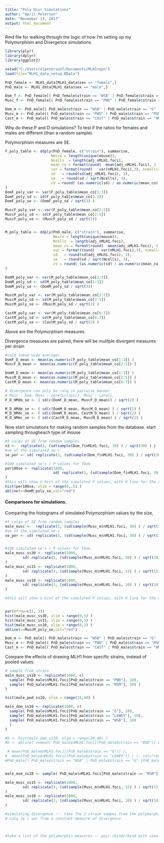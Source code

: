 ```yaml
---
title: "Poly Divr Simulations"
author: "April Peterson"
date: "November 13, 2017"
output: html_document
---
```


Rmd file for walking through the logic of how I'm setting up my Polymorphism and Divergence simulations.

```r
library(plyr)
library(dplyr)
library(ggplot2)

setwd("C:/Users/alpeterson7/Documents/MLH1repo")
load(file="MLH1_data_setup.RData")

PnD_female <- MLH1_data[MLH1_data$sex == "female",]
PnD_male <- MLH1_data[MLH1_data$sex == "male",]

Dom_f <- PnD_female[( PnD_female$strain == "WSB" | PnD_female$strain == "G" |PnD_female$strain == "LEWES"),]
Musc_f <- PnD_female[( PnD_female$strain == "PWD" | PnD_female$strain == "MSM"),]

Dom_m <- PnD_male[( PnD_male$strain == "WSB" | PnD_male$strain == "G" |PnD_male$strain == "LEWES"),]
Musc_m <- PnD_male[( PnD_male$strain == "PWD" | PnD_male$strain == "MSM"),]
Cast_m <- PnD_male[( PnD_male$strain == "CAST" | PnD_male$strain == "HMI"),]

```

Why do these P and D simulations?
To test if the ratios for females and males are different (than a random sample).

Polymorphism measures are SE.
```r
F_poly_table <- ddply(PnD_female, c("strain"), summarise,
                     Nmice = length(unique(mouse)),
                     Ncells  = length(adj_nMLH1.foci),
                     mean_co = format(round(  mean(adj_nMLH1.foci), 3 ), nsmall=3),
                     var = format(round(   var(nMLH1.foci),3), nsmall=3),
                     sd   = round(sd(adj_nMLH1.foci), 3),
                     se   = round(sd / sqrt(Ncells), 3),
                     cV = round( (as.numeric(sd) / as.numeric(mean_co) ),3)
)
DomF_poly_var <- var(F_poly_table$mean_co[1:3])
DomF_poly_sd <- sd(F_poly_table$mean_co[1:3])
DomF_poly_se <- (DomF_poly_sd / sqrt(3) )

MuscF_poly_var <- var(F_poly_table$mean_co[2:5])
MuscF_poly_sd <- sd(F_poly_table$mean_co[2:5])
MuscF_poly_se <- (MuscF_poly_sd / sqrt(2))


M_poly_table <- ddply(PnD_male, c("strain"), summarise,
                      Nmice = length(unique(mouse)),
                      Ncells  = length(adj_nMLH1.foci),
                      mean_co = format(round(  mean(adj_nMLH1.foci), 3 ), nsmall=3),
                      var = format(round(   var(nMLH1.foci),3), nsmall=3),
                      sd   = round(sd(adj_nMLH1.foci), 3),
                      se   = round(sd / sqrt(Ncells), 3),
                      cV = round( (as.numeric(sd) / as.numeric(mean_co) ),3)
)

DomM_poly_var <- var(M_poly_table$mean_co[1:3])
DomM_poly_sd <- sd(M_poly_table$mean_co[1:3])
DomM_poly_se <- (DomM_poly_sd / sqrt(3))

MuscM_poly_var <- var(M_poly_table$mean_co[2:5])
MuscM_poly_sd <- sd(M_poly_table$mean_co[2:5])
MuscM_poly_se <- (MuscM_poly_sd / sqrt(2) )

CastM_poly_var <- var(M_poly_table$mean_co[6:7])
CastM_poly_sd <- sd(M_poly_table$mean_co[6:7])
CastM_poly_se <- (CastM_poly_sd / sqrt(2) )
```
Above are the Polymorphism measures.

Divergence measures are paired, there will be mulitple divergent measures per strain
```r
#calq subsp wide averages
DomF_D_mean <- mean(as.numeric(F_poly_table$mean_co[1:3]) )
MuscF_D_mean <- mean(as.numeric(F_poly_table$mean_co[2:5]) )

DomM_D_mean <- mean(as.numeric(M_poly_table$mean_co[1:3]) )
MuscM_D_mean <- mean(as.numeric(M_poly_table$mean_co[2:5]) )
CastM_D_mean <- mean(as.numeric(M_poly_table$mean_co[6:7]) )

# divergence can only be calq in pairwise manner
# Musc - Dom, Musc - spretus(spic), Musc - caroli,
F_D_HMdm_se <- ( sd(c(DomF_D_mean, MuscF_D_mean)) / sqrt(2) )

M_D_HMdm_se <- ( sd(c(DomM_D_mean, MuscM_D_mean) ) / sqrt(2) )
M_D_HMdc_se <- ( sd(c(DomM_D_mean, CastM_D_mean) ) / sqrt(2) )
M_D_HMmc_se <- ( sd(c(CastM_D_mean, MuscM_D_mean) ) / sqrt(2) )

```

Now start simulations for making random samples from the database.
start sampling througheach type of mouse
```r

#3 calqs of SE from random samples
n3 <-  replicate(3, (sd(sample(Dom_f$nMLH1.foci, 30) ) / sqrt(30) ) )
#se of the simulated se's       
se_per <- sd( replicate(3, (sd(sample(Dom_f$nMLH1.foci, 30) ) / sqrt(30) ) ) ) / sqrt(3)

#100 simulated se's / P values for fDom
per100se <- replicate(1000,
                      sd( replicate(3, (sd(sample(Dom_f$nMLH1.foci, 30) ) / sqrt(30) ) ) ) / sqrt(3)
)
#this will show a hist of the simulated P values, with R line for the real
hist(per100se, xlim = range(0,.5) )
abline(v=DomM_poly_se,col="red")

```

#### Comparisons for simulations.

Comparing the histograms of simulated Polymorphism values by the size,



```r
#3 calqs of SE from random samples
male_musc <-  replicate(3, (sd(sample(Musc_m$nMLH1.foci, 30) ) / sqrt(30) ) )
#se of the simulated se's       
se_per <- sd( replicate(3, (sd(sample(Musc_m$nMLH1.foci, 30) ) / sqrt(30) ) ) ) / sqrt(3)


#100 simulated se's / P values for fDom
male_musc_ss30 <- replicate(1000,
        sd( replicate(3, (sd(sample(Musc_m$nMLH1.foci, 30) ) / sqrt(30) ) ) ) / sqrt(3)
)
male_musc_ss15 <- replicate(1000,
        sd( replicate(3, (sd(sample(Musc_m$nMLH1.foci, 15) ) / sqrt(15) ) ) ) / sqrt(3)
)
male_musc_ss10 <- replicate(1000,
        sd( replicate(3, (sd(sample(Musc_m$nMLH1.foci, 10) ) / sqrt(10) ) ) ) / sqrt(3)
)

#this will show a hist of the simulated P values, with R line for the real


par(mfrow=c(1, 3))
hist(male_musc_ss30, xlim = range(0,3) )
hist(male_musc_ss15, xlim = range(0,3) )
hist(male_musc_ss10, xlim = range(0,3) )
abline(v=MuscM_poly_se,col="red")

Dom_m <- PnD_male[( PnD_male$strain == "WSB" | PnD_male$strain == "G" |PnD_male$strain == "LEWES"),]
Musc_m <- PnD_male[( PnD_male$strain == "PWD" | PnD_male$strain == "MSM"),]
Cast_m <- PnD_male[( PnD_male$strain == "CAST" | PnD_male$strain == "HMI"),]
```



Compare the effects of drawing MLH1 from specific strains, instead of pooled values.

```r
# sample from strain
male_musc_ss10 <- replicate(1000, c(
  sample( PnD_male$nMLH1.foci[PnD_male$strain == "PWD"], 10),
  sample( PnD_male$nMLH1.foci[PnD_male$strain == "MSM"], 10) ) 
)

hist(male_pwd_ss10, xlim = range(15,40) )

male_dom_ss10 <- replicate(1000, c(
  sample( PnD_male$nMLH1.foci[PnD_male$strain == "G"], 10),
  sample( PnD_male$nMLH1.foci[PnD_male$strain == "LEWES"], 10),
  sample( PnD_male$nMLH1.foci[PnD_male$strain == "WSB"], 10)
  ) 
)

#b <- hist(male_dom_ss10, xlim = range(10,40) )
#b <- abline( v=mean( PnD_male$nMLH1.foci[(PnD_male$strain == "WSB")] #), col="red")

 # mean(PnD_male$nMLH1.foci[(PnD_male$strain == "G")] ),
#  mean(PnD_male$nMLH1.foci[(PnD_male$strain == "LEWES")] ) ), col="red")
#PnD_male[( PnD_male$strain == "WSB" | PnD_male$strain == "G" |PnD_male$strain == "LEWES")


male_msm_ss10 <- sample( PnD_male$nMLH1.foci[PnD_male$strain == "MSM"], 10)

male_musc_ss15 <- replicate(1000,
        sd( replicate(3, (sd(sample(Musc_m$nMLH1.foci, 15) ) / sqrt(15) ) ) ) / sqrt(3)
)
male_musc_ss10 <- replicate(1000,
        sd( replicate(3, (sd(sample(Musc_m$nMLH1.foci, 10) ) / sqrt(10) ) ) ) / sqrt(3)
)

```
```r

#simulating divergence --- take the 3 strain sampes from the polymorphism sims
# calq se / var from a constant measure of divergence



#take a list of the polymorphis measures -- pair cbind/rbind with simulations for D, plot the ratios


```

